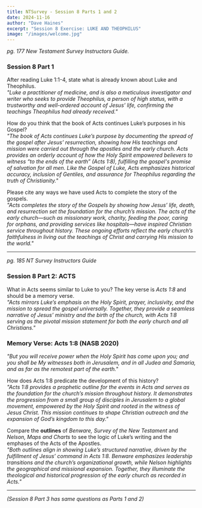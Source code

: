 ```yaml
---
title: NTSurvey - Session 8 Parts 1 and 2
date: 2024-11-16
author: "Dave Haines"
excerpt: "Session 8 Exercise: LUKE AND THEOPHILUS"
image: "/images/welcome.jpg"
---
```


*pg. 177 New Testament Survey Instructors Guide.*  

### Session 8 Part 1

After reading Luke 1:1-4, state what is already known about Luke and Theophilus.  
*"Luke a practitioner of medicine, and is also a meticulous investigator and writer who seeks to provide Theophilus, a person of high status, with a trustworthy and well-ordered account of Jesus’ life, confirming the teachings Theophilus had already received."*  

How do you think that the book of Acts continues Luke’s purposes in his Gospel?  
*"The book of Acts continues Luke’s purpose by documenting the spread of the gospel after Jesus’ resurrection, showing how His teachings and mission were carried out through the apostles and the early church. Acts provides an orderly account of how the Holy Spirit empowered believers to witness “to the ends of the earth” (Acts 1:8), fulfilling the gospel's promise of salvation for all men. Like the Gospel of Luke, Acts emphasizes historical accuracy, inclusion of Gentiles, and assurance for Theophilus regarding the truth of Christianity."*  

Please cite any ways we have used Acts to complete the story of the gospels.  
*"Acts completes the story of the Gospels by showing how Jesus’ life, death, and resurrection set the foundation for the church’s mission. The acts of the early church—such as missionary work, charity, feeding the poor, caring for orphans, and providing services like hospitals—have inspired Christian service throughout history. These ongoing efforts reflect the early church’s faithfulness in living out the teachings of Christ and carrying His mission to the world."*  

---

*pg. 185 NT Survey Instructors Guide*
### Session 8 Part 2: ACTS

What in Acts seems similar to Luke to you? The key verse is *Acts 1:8* and should be a memory verse.  
*"Acts mirrors Luke’s emphasis on the Holy Spirit, prayer, inclusivity, and the mission to spread the gospel universally. Together, they provide a seamless narrative of Jesus’ ministry and the birth of the church, with Acts 1:8 serving as the pivotal mission statement for both the early church and all Christians."*  

### **Memory Verse: Acts 1:8 (NASB 2020)**  
*"But you will receive power when the Holy Spirit has come upon you; and you shall be My witnesses both in Jerusalem, and in all Judea and Samaria, and as far as the remotest part of the earth."*  
 

How does Acts 1:8 predicate the development of this history?  
*"Acts 1:8 provides a prophetic outline for the events in Acts and serves as the foundation for the church’s mission throughout history. It demonstrates the progression from a small group of disciples in Jerusalem to a global movement, empowered by the Holy Spirit and rooted in the witness of Jesus Christ. This mission continues to shape Christian outreach and the expansion of God’s kingdom to this day."*  

Compare the **outlines** of *Benware, Survey of the New Testament* and *Nelson, Maps and Charts* to see the logic of Luke’s writing and the emphases of the Acts of the Apostles.  
*"Both outlines align in showing Luke’s structured narrative, driven by the fulfillment of Jesus’ command in Acts 1:8. Benware emphasizes leadership transitions and the church’s organizational growth, while Nelson highlights the geographical and missional expansion. Together, they illuminate the theological and historical progression of the early church as recorded in Acts."*  

---

*(Session 8 Part 3 has same questions as Parts 1 and 2)*
